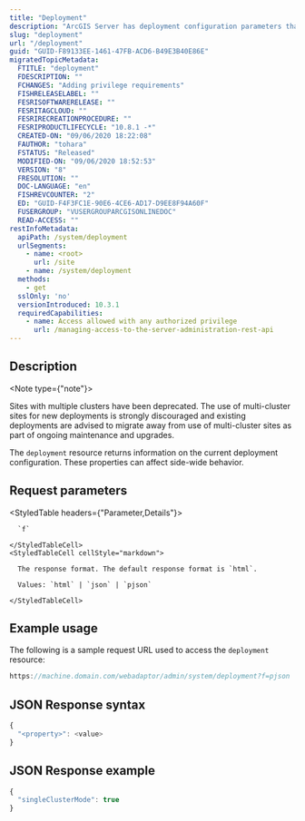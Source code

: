 ```yaml
---
title: "Deployment"
description: "ArcGIS Server has deployment configuration parameters that can control some of its site-wide behavior. The deployment resource is a container for these properties."
slug: "deployment"
url: "/deployment"
guid: "GUID-F89133EE-1461-47FB-ACD6-B49E3B40E86E"
migratedTopicMetadata:
  FTITLE: "deployment"
  FDESCRIPTION: ""
  FCHANGES: "Adding privilege requirements"
  FISHRELEASELABEL: ""
  FESRISOFTWARERELEASE: ""
  FESRITAGCLOUD: ""
  FESRIRECREATIONPROCEDURE: ""
  FESRIPRODUCTLIFECYCLE: "10.8.1 -*"
  CREATED-ON: "09/06/2020 18:22:08"
  FAUTHOR: "tohara"
  FSTATUS: "Released"
  MODIFIED-ON: "09/06/2020 18:52:53"
  VERSION: "8"
  FRESOLUTION: ""
  DOC-LANGUAGE: "en"
  FISHREVCOUNTER: "2"
  ED: "GUID-F4F3FC1E-90E6-4CE6-AD17-D9EE8F94A60F"
  FUSERGROUP: "VUSERGROUPARCGISONLINEDOC"
  READ-ACCESS: ""
restInfoMetadata:
  apiPath: /system/deployment
  urlSegments:
    - name: <root>
      url: /site
    - name: /system/deployment
  methods:
    - get
  sslOnly: 'no'
  versionIntroduced: 10.3.1
  requiredCapabilities:
    - name: Access allowed with any authorized privilege
      url: /managing-access-to-the-server-administration-rest-api
---
```


## Description

<Note type={"note"}>

Sites with multiple clusters have been deprecated. The use of multi-cluster sites for new deployments is strongly discouraged and existing deployments are advised to migrate away from use of multi-cluster sites as part of ongoing maintenance and upgrades.

</Note>

The `deployment` resource returns information on the current deployment configuration. These properties can affect side-wide behavior.


##  Request parameters

<StyledTable headers={"Parameter,Details"}>
  <StyledTableRow>
    <StyledTableCell cellStyle="markdown">

      `f` 

    </StyledTableCell>
    <StyledTableCell cellStyle="markdown">

      The response format. The default response format is `html`.

      Values: `html` | `json` | `pjson` 

    </StyledTableCell>
  </StyledTableRow>
</StyledTable>


## Example usage

The following is a sample request URL used to access the `deployment` resource:

```javascript
https://machine.domain.com/webadaptor/admin/system/deployment?f=pjson
```

## JSON Response syntax

```javascript
{
  "<property>": <value>
}
```

## JSON Response example

```javascript
{
  "singleClusterMode": true
}
```